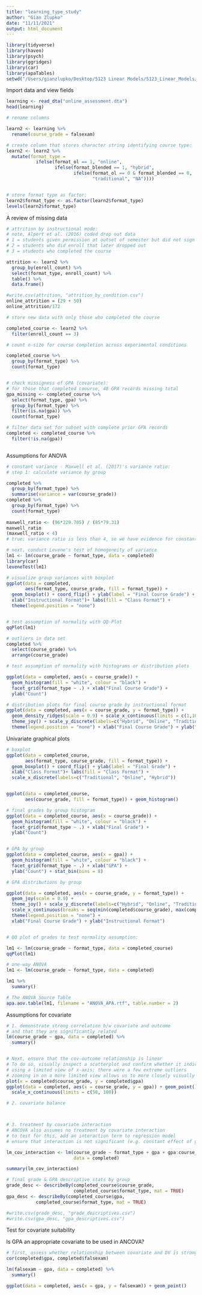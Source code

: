```yaml
---
title: "learning_type_study"
author: "Gian Zlupko"
date: "11/11/2021"
output: html_document
---
```


```r
library(tidyverse) 
library(haven) 
library(psych) 
library(ggridges) 
library(car)
library(apaTables) 
setwd("/Users/gianzlupko/Desktop/5123 Linear Models/5123_Linear_Models/Online_Learning_Study")   
```

Import data and view fields
```r
learning <- read_dta("online_assessment.dta") 
head(learning) 
```


```r

# rename columns

learn2 <- learning %>%
  rename(course_grade = falsexam) 

# create column that stores character string identifying course type: 
learn2 <- learn2 %>%
  mutate(format_type = 
           ifelse(format_ol == 1, "online", 
                  ifelse(format_blended == 1, "hybrid", 
                         ifelse(format_ol == 0 & format_blended == 0, 
                                "traditional", "NA")))) 


# store format type as factor: 
learn2$format_type <- as.factor(learn2$format_type) 
levels(learn2$format_type) 

```


A review of missing data
```r

# attrition by instructional mode: 
# note, Alpert et al. (2016) coded drop out data 
# 1 = students given permission at outset of semester but did not sign up
# 2 = students who did enroll that later dropped out
# 3 = students who completed the course 

attrition <- learn2 %>%
  group_by(enroll_count) %>%
  select(format_type, enroll_count) %>%
  table() %>%
  data.frame()

#write.csv(attrition, "attrition_by_condition.csv") 
online_attrition = (29 + 50)
online_attrition/172

# store new data with only those who completed the course 

completed_course <- learn2 %>%
  filter(enroll_count == 3) 

# count n-size for course completion across experimental conditions 

completed_course %>%
  group_by(format_type) %>% 
  count(format_type) 


# check missigness of GPA (covariate): 
# for those that completed coourse, 48 GPA records missing total
gpa_missing <- completed_course %>%
  select(format_type, gpa) %>%
  group_by(format_type) %>%
  filter(is.na(gpa)) %>%
  count(format_type)

# filter data set for subset with complete prior GPA records 
completed <- completed_course %>% 
  filter(!is.na(gpa)) 



```



Assumptions for ANOVA

```r

# constant variance - Maxwell et al. (2017)'s variance ratio: 
# step 1: calculate variance by group

completed %>%
  group_by(format_type) %>%
  summarise(variance = var(course_grade))
completed %>%
  group_by(format_type) %>%
  count(format_type)
  
maxwell_ratio <- (96*229.705) / (85*79.31)
maxwell_ratio
(maxwell_ratio < 4) 
# true; variance ratio is less than 4, so we have evidence for constant variance

# next, conduct Levene's test of homogeneity of variance 
lm1 <- lm(course_grade ~ format_type, data = completed) 
library(car)
leveneTest(lm1)

# visualize group variances with boxplot 
ggplot(data = completed, 
       aes(format_type, course_grade, fill = format_type)) + 
  geom_boxplot() + coord_flip() + ylab(label = "Final Course Grade") + 
  xlab("Instructional Format")+ labs(fill = "Class Format") +  
  theme(legend.position = "none")


# test assumption of normality with QQ-Plot 
qqPlot(lm1)

# outliers in data set 
completed %>%
  select(course_grade) %>%
  arrange(course_grade)

# test assumption of normality with histograms or distribution plots 

ggplot(data = completed, aes(x = course_grade)) +
  geom_histogram(fill = "white", colour = "black") +
  facet_grid(format_type ~ .) + xlab("Final Course Grade") + 
  ylab("Count")

# distribution plots for final course grade by instructional format 
ggplot(data = completed, aes(x = course_grade, y = format_type)) + 
  geom_density_ridges(scale = 0.9) + scale_x_continuous(limits = c(1,100), n.breaks = 10) + 
  theme_joy() + scale_y_discrete(labels=c("Hybrid", "Online", "Traditional")) + 
  theme(legend.position = "none") + xlab("Final Course Grade") + ylab("Group")


```






Univariate graphical plots 

```r

# boxplot 
ggplot(data = completed_course, 
       aes(format_type, course_grade, fill = format_type)) + 
  geom_boxplot() + coord_flip() + ylab(label = "Final Grade") + 
  xlab("Class Format")+ labs(fill = "Class Format") +
  scale_x_discrete(labels=c("Traditional", "Online", "Hybrid")) 


ggplot(data = completed_course, 
       aes(course_grade, fill = format_type)) + geom_histogram()

# final grades by group histogram 
ggplot(data = completed_course, aes(x = course_grade)) +
  geom_histogram(fill = "white", colour = "black") +
  facet_grid(format_type ~ .) + xlab("Final Grade") + 
  ylab("Count")


# GPA by group 
ggplot(data = completed_course, aes(x = gpa)) +
  geom_histogram(fill = "white", colour = "black") +
  facet_grid(format_type ~ .) + xlab("GPA") + 
  ylab("Count") + stat_bin(bins = 8) 

# GPA distributions by group 

ggplot(data = completed, aes(x = course_grade, y = format_type)) + 
  geom_joy(scale = 0.9) + 
  theme_joy() + scale_y_discrete(labels=c("Hybrid", "Online", "Traditional")) + 
  scale_x_continuous(breaks = seq(min(completed$course_grade), max(completed$course_grade), by = 10)) + 
  theme(legend.position = "none") + 
  xlab("Final Course Grade") + ylab("Instructional Format") 


# QQ plot of grades to test normality assumption:

lm1 <- lm(course_grade ~ format_type, data = completed_course)
qqPlot(lm1)


```


```r

# one-way ANOVA
lm1 <- lm(course_grade ~ format_type, data = completed) 

lm1 %>%
  summary() 

# The ANOVA Source Table
apa.aov.table(lm1, filename = "ANOVA_APA.rtf", table.number = 2)

```


Assumptions for covariate

```r

# 1. demonstrate strong correlation b/w covariate and outcome 
# and that they are significantly related 
lm(course_grade ~ gpa, data = completed) %>%
  summary() 


# Next, ensure that the cov-outcome relationship is linear 
# To do so, visually inspect a scatterplot and confirm whether it indicates a linear relationship 
# using a limited view of x-axis; there were a few extreme outliers
# zooming in on a more limited view allows us to more closely visually inspect that relationship is linear 
plot(x = completed$course_grade, y = completed$gpa)
ggplot(data = completed, aes(x = course_grade, y = gpa)) + geom_point() + 
  scale_x_continuous(limits = c(50, 100))  

# 2. covariate balance 



# 3. treatment by covariate interaction 
# ANCOVA also assumes no treatment by covariate interaction 
# to test for this, add an interaction term to regression model 
# ensure that interaction is not significant (e.g. constant effect of gpa for all values of course grade)

lm_cov_interaction <- lm(course_grade ~ format_type + gpa + gpa:course_grade, 
                         data = completed)

summary(lm_cov_interaction) 

```





```r

# final grade & GPA descriptive stats by group 
grade_desc <- describeBy(completed_course$course_grade, 
                         completed_course$format_type, mat = TRUE) 
gpa_desc <- describeBy(completed_course$gpa, 
           completed_course$format_type, mat = TRUE) 

#write.csv(grade_desc, "grade_descriptives.csv") 
#write.csv(gpa_desc, "gpa_descriptives.csv") 

```





Test for covariate suitability 

Is GPA an appropriate covariate to be used in ANCOVA? 

```r
# first, assess whether relationship between covariate and DV is strong (r greater than .3)
cor(completed$gpa, completed$falsexam)

lm(falsexam ~ gpa, data = completed) %>%
  summary()

ggplot(data = completed, aes(x = gpa, y = falsexam)) + geom_point() 

```




